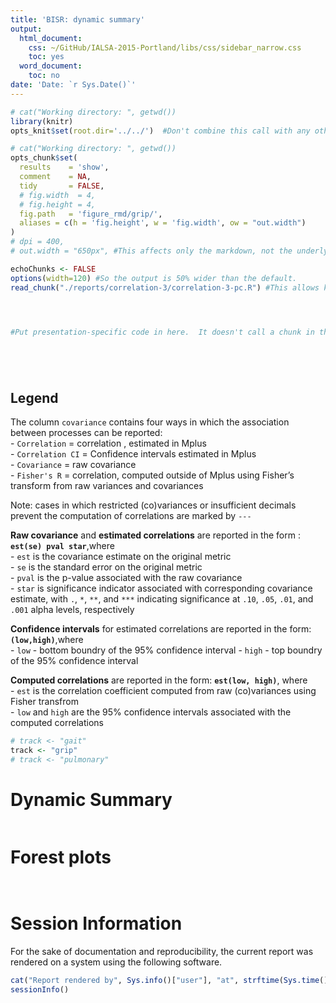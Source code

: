 ```yaml
---
title: 'BISR: dynamic summary'
output:
  html_document:
    css: ~/GitHub/IALSA-2015-Portland/libs/css/sidebar_narrow.css
    toc: yes
  word_document:
    toc: no
date: 'Date: `r Sys.Date()`'
---
```


<!--  Set the working directory to the repository's base directory; this assumes the report is nested inside of two directories.-->
```r
# cat("Working directory: ", getwd())
library(knitr)
opts_knit$set(root.dir='../../')  #Don't combine this call with any other chunk -especially one that uses file paths.
```

<!-- Set the report-wide options, and point to the external code file. -->
```r
# cat("Working directory: ", getwd())
opts_chunk$set(
  results    = 'show', 
  comment    = NA, 
  tidy       = FALSE,
  # fig.width  = 4, 
  # fig.height = 4, 
  fig.path   = 'figure_rmd/grip/',
  aliases = c(h = 'fig.height', w = 'fig.width', ow = "out.width")
)
# dpi = 400,
# out.width = "650px", #This affects only the markdown, not the underlying png file.  The height will be scaled appropriately.

echoChunks <- FALSE
options(width=120) #So the output is 50% wider than the default.
read_chunk("./reports/correlation-3/correlation-3-pc.R") #This allows knitr to call chunks tagged in the underlying *.R file.
```

<!-- Load the sources.  Suppress the output when loading sources. --> 
```r
```

<!-- Load 'sourced' R files.  Suppress the output when loading packages. --> 
```r
```

<!-- Load any global functions and variables declared in the R file.  Suppress the output. --> 
```r
```

<!-- Declare any global functions specific to a Rmd output.  Suppress the output. --> 
```r
#Put presentation-specific code in here.  It doesn't call a chunk in the codebehind file.
```

```r
```

<!-- Load the datasets.   -->
```r
```

```r
```

<!-- Tweak the datasets.   -->
```r
```


## Legend

The column `covariance` contains four ways in which the association between processes can be reported:  
- `Correlation` = correlation , estimated in Mplus  
- `Correlation CI` = Confidence intervals estimated in Mplus  
- `Covariance` = raw covariance  
- `Fisher's R` = correlation, computed outside of Mplus using Fisher's transform from raw variances and covariances

Note: cases in which restricted (co)variances or insufficient decimals prevent the computation of correlations are marked by `---` 

**Raw covariance** and **estimated correlations** are reported in the form : **`est(se) pval star`**,where         
- `est` is the covariance estimate on the original metric   
- `se` is the standard error on the original metric  
- `pval` is the p-value associated with the raw covariance  
- `star` is significance indicator associated with corresponding covariance estimate, with  `.`, `*`, `**`, and `***` indicating significance at `.10`, `.05`, `.01`, and `.001` alpha levels, respectively

**Confidence intervals** for estimated correlations are reported in the form: **`(low,high)`**,where   
- `low` - bottom boundry of the 95% confidence interval
- `high` - top boundry of the 95% confidence interval

**Computed correlations** are reported in the form: **`est(low, high)`**, where      
- `est` is the correlation coefficient computed from raw (co)variances using Fisher transfrom   
- `low` and `high` are the 95% confidence intervals associated with the computed correlations  


```r
# track <- "gait"
track <- "grip"
# track <- "pulmonary"
```

# Dynamic Summary
```r
```

# Forest plots
```r
```

```r
```


# Session Information
For the sake of documentation and reproducibility, the current report was rendered on a system using the following software.

```r
cat("Report rendered by", Sys.info()["user"], "at", strftime(Sys.time(), "%Y-%m-%d, %H:%M %z"))
sessionInfo()
```

